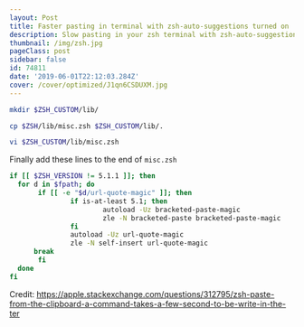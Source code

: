 ```yaml
---
layout: Post
title: Faster pasting in terminal with zsh-auto-suggestions turned on
description: Slow pasting in your zsh terminal with zsh-auto-suggestions?
thumbnail: /img/zsh.jpg
pageClass: post
sidebar: false
id: 74811
date: '2019-06-01T22:12:03.284Z'
cover: /cover/optimized/J1qn6CSDUXM.jpg
---
```



```bash
mkdir $ZSH_CUSTOM/lib/
```

```bash
cp $ZSH/lib/misc.zsh $ZSH_CUSTOM/lib/.
```

```bash
vi $ZSH_CUSTOM/lib/misc.zsh
```

Finally add these lines to the end of `misc.zsh`
```bash
if [[ $ZSH_VERSION != 5.1.1 ]]; then
  for d in $fpath; do
       if [[ -e "$d/url-quote-magic" ]]; then
               if is-at-least 5.1; then
                       autoload -Uz bracketed-paste-magic
                       zle -N bracketed-paste bracketed-paste-magic
               fi
               autoload -Uz url-quote-magic
               zle -N self-insert url-quote-magic
      break
       fi
  done
fi
```

Credit: https://apple.stackexchange.com/questions/312795/zsh-paste-from-the-clipboard-a-command-takes-a-few-second-to-be-write-in-the-ter
